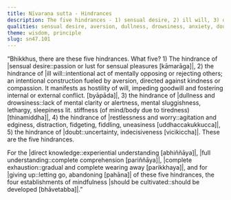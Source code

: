 ```yaml
---
title: Nīvaraṇa sutta - Hindrances
description: The five hindrances - 1) sensual desire, 2) ill will, 3) dullness and drowsiness, 4) restlessness and worry, and 5) doubt - are described in brief. The four establishments of mindfulness should be cultivated for directly knowing, full understanding, complete exhaustion, and giving up of these five cords of sensual pleasure.
qualities: sensual desire, aversion, dullness, drowsiness, anxiety, doubt, direct knowledge, complete comprehension, cultivation, mindfulness
theme: wisdom, principle
slug: sn47.101
---
```


“Bhikkhus, there are these five hindrances. What five? 1) The hindrance of |sensual desire::passion or lust for sensual pleasures [kāmarāga]|, 2) the hindrance of |ill will::intentional act of mentally opposing or rejecting others; an intentional construction fueled by aversion, directed against kindness or compassion. It manifests as hostility of will, impeding goodwill and fostering internal or external conflict. [byāpāda]|, 3) the hindrance of |dullness and drowsiness::lack of mental clarity or alertness, mental sluggishness, lethargy, sleepiness lit. stiffness (of mind/body due to tiredness) [thinamiddha]|, 4) the hindrance of |restlessness and worry::agitation and edginess, distraction, fidgeting, fiddling, uneasiness [uddhaccakukkucca]|, 5) the hindrance of |doubt::uncertainty, indecisiveness [vicikiccha]|. These are the five hindrances.

For the |direct knowledge::experiential understanding [abhiññāya]|, |full understanding::complete comprehension [pariññāya]|, |complete exhaustion::gradual and complete wearing away [parikkhaya]|, and for |giving up::letting go, abandoning [pahāna]| of these five hindrances, the four establishments of mindfulness |should be cultivated::should be developed [bhāvetabba]|.”